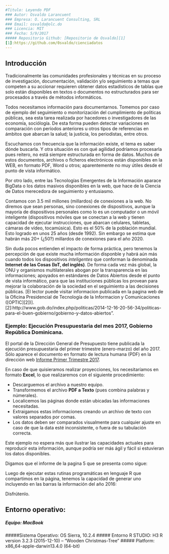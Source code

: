 ```yaml
---
#Titulo: Leyendo PDF
### Autor: Osvaldo Larancuent
### Empresa: O. Larancuent Consulting, SRL
### Email: osvaldo@olc.do
### Licencia: MIT 
### Fecha: 5/9/2017
##### Repositorio Github: [Repositorio de Osvaldo][1]
[1]:https://github.com/0svaldo/cienciadatos
---
```

##  Introducción 

Tradicionalmente las comunidades profesionales y técnicas en su proceso de investigación, documentación, validación y/o seguimiento a temas que competen a su accionar requieren obtener datos estadísticos de tablas que solo están disponibles en textos o documentos no estructurados para ser procesados a través de métodos informáticos.  

Todos necesitamos información para documentarnos.  Tomemos por caso de ejemplo del seguimiento o monitorización del cumplimiento de políticas públicas, sea esta tarea realizada por hacedores o investigadores de las economía, sociólogía.  De esta forma pueden detectar variaciones en comparación con períodos anteriores u otros tipos de referencias en ámbitos que abarcan la salud; la justicia, los periodistas, entre otros.  

Escuchamos con frecuencia que la información existe, el tema es saber dónde buscarla.  Y otra situación es con qué agilidad podríamos procesarla pues reitero, no está siempre estructurada en forma de datos.  Muchos de estos documentos, archivos o ficheros electrónicos están disponibles en la WEB, en formato PDF, Word u otros; aparentemente no muy útiles desde el punto de vista informático.  

Por otro lado, entre las Tecnologías Emergentes de la Información aparace BigData o los datos masivos disponibles en la web, que hace de la Ciencia de Datos merecedora de seguimiento y entusiasmo.  

Contamos con 3.5 mil millones (millardos) de conexiones a la web.  No diremos que sean personas, sino conexiones de dispositivos, aunque la mayoría de dispositivos personales como lo es un computador o un móvil inteligente (dispositivos móviles que se conectan a la web y tienen capacidad de ejecutar instrucciones, que abarcan celulares, tabletas, cámaras de vídeo, tocamúsica).  Esto es el 50% de la población mundial.  Esto logrado en unos 25 años (desde 1992).  Sin embargo se estima que habrán más 20+ (¿50?) millardos de conexiones para el año 2020.

Sin duda pocos entienden el impacto de forma práctica, pero tenemos la percepción de que existe mucha información disponble y habrá aún más cuando todos los dispositivos *inteligentes* que conforman la denominada **Internet de las Cosas (IoT, del inglés)**.  De forma cada vez más global, la ONU y organismos multilaterales abogan por la transparencia en las informaciones; apoyados en estándares de Datos Abiertos desde el punto de vista informático, para que las instituciones públicas los provean para mejorar la colaboración de la sociedad en el seguimiento a las decisiones públicas. [El lector puede visitar informacion publicada en la pagina web de la Oficina Presidencial de Tecnología de la Informacion y Comunicaciones ([OPTIC][2])].  
[2]:http://www.gob.do/index.php/politicas/2014-12-16-20-56-34/politicas-para-el-buen-gobierno/gobierno-y-datos-abiertos".


### Ejemplo: Ejecución Presupuestaria del mes 2017, Gobierno República Dominicana.
El portal de la Dirección General de Presupuesto tiene publicada la ejecución presupuestaria del primer trimestre (enero-marzo) del año 2017.   Sólo aparece el documento en formato de lectura humana (PDF) en la dirección web [Informe Primer Trimestre 2017][3].

   [3]: http://www.digepres.gob.do/wp-content/uploads/2017/04/Informe-primer-trimestre.pdf

En caso de que quisieramos realizar proyecciones, los necesitaríamos en formato **Excel**, lo que realizaremos con el siguiente procedimiento:

* Descarguemos el archivo a nuestro equipo.
* Transformemos el archivo **PDF a Texto** (pues combina palabras y númerales).
* Localicemos las páginas donde están ubicadas las informaciones necesitadas.
* Extraigamos estas informaciones creando un archivo de texto con valores separados por comas.
* Los datos deben ser comparados visualmente para cualquier ajuste en caso de que la data esté inconsistente, o fuera de su tabulación correcta.

Este ejemplo no espera más que ilustrar las capacidades actuales para reproducir esta información, aunque podría ser más ágil y fácil si estuvieran los datos disponibles.

Digamos que el informe de la pagina 5 que se presenta como sigue:

Luego de ejecutar estas rutinas programáticas en lenguaje R que compartimos en la página, tenemos la capacidad de generar uno incluyendo en las barras la información del año 2016:


Disfrútenlo.

## Entorno operativo: 
##### Equipo: MacBook 
#####Sistema Operativo: OS Sierra, 10.2.4 
##### Entorno R STUDIO: H3 R version 3.2.3 (2015-12-10) -- "Wooden Christmas-Tree" 
##### Platform: x86_64-apple-darwin13.4.0 (64-bit)
